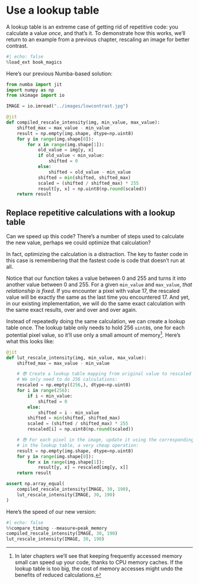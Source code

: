 # Use a lookup table

A lookup table is an extreme case of getting rid of repetitive code: you calculate a value _once_, and that's it.
To demonstrate how this works, we'll return to an example from a previous chapter, rescaling an image for better contrast.

```python
#| echo: false
%load_ext book_magics
```

Here's our previous Numba-based solution:

```python
from numba import jit
import numpy as np
from skimage import io

IMAGE = io.imread("../images/lowcontrast.jpg")

@jit
def compiled_rescale_intensity(img, min_value, max_value):
    shifted_max = max_value - min_value
    result = np.empty(img.shape, dtype=np.uint8)
    for y in range(img.shape[0]):
        for x in range(img.shape[1]):
            old_value = img[y, x]
            if old_value < min_value:
                shifted = 0
            else:
                shifted = old_value - min_value
            shifted = min(shifted, shifted_max)
            scaled = (shifted / shifted_max) * 255
            result[y, x] = np.uint8(np.round(scaled))
    return result
```

## Replace repetitive calculations with a lookup table

Can we speed up this code?
There's a number of steps used to calculate the new value, perhaps we could optimize that calculation?

In fact, optimizing the calculation is a distraction.
The key to faster code in this case is remembering that the fastest code is code that doesn't run at all.

Notice that our function takes a value between 0 and 255 and turns it into another value between 0 and 255.
For a given `min_value` and `max_value`, _that relationship is fixed_.
If you encounter a pixel with value 17, the rescaled value will be exactly the same as the last time you encountered 17.
And yet, in our existing implementation, we will do the same exact calculation with the same exact results, over and over and over again.

Instead of repeatedly doing the same calculation, we can create a lookup table once.
The lookup table only needs to hold 256 `uint8`s, one for each potential pixel value, so it'll use only a small amount of memory[^cpucache].
Here's what this looks like:

[^cpucache]: In later chapters we'll see that keeping frequently accessed memory small can speed up your code, thanks to CPU memory caches. If the lookup table is too big, the cost of memory accesses might undo the benefits of reduced calculations.

```python
@jit
def lut_rescale_intensity(img, min_value, max_value):
    shifted_max = max_value - min_value

    # 😎 Create a lookup table mapping from original value to rescaled value.
    # We only need to do 256 calculations:
    rescaled = np.empty((256,), dtype=np.uint8)
    for i in range(256):
        if i < min_value:
            shifted = 0
        else:
            shifted = i - min_value
        shifted = min(shifted, shifted_max)
        scaled = (shifted / shifted_max) * 255
        rescaled[i] = np.uint8(np.round(scaled))

    # 😎 For each pixel in the image, update it using the corresponding value
    # in the lookup table, a very cheap operation:
    result = np.empty(img.shape, dtype=np.uint8)
    for y in range(img.shape[0]):
        for x in range(img.shape[1]):
            result[y, x] = rescaled[img[y, x]]
    return result

assert np.array_equal(
    compiled_rescale_intensity(IMAGE, 30, 190),
    lut_rescale_intensity(IMAGE, 30, 190)
)
```

Here's the speed of our new version:

```python
#| echo: false
%%compare_timing --measure=peak_memory
compiled_rescale_intensity(IMAGE, 30, 190)
lut_rescale_intensity(IMAGE, 30, 190)
```
